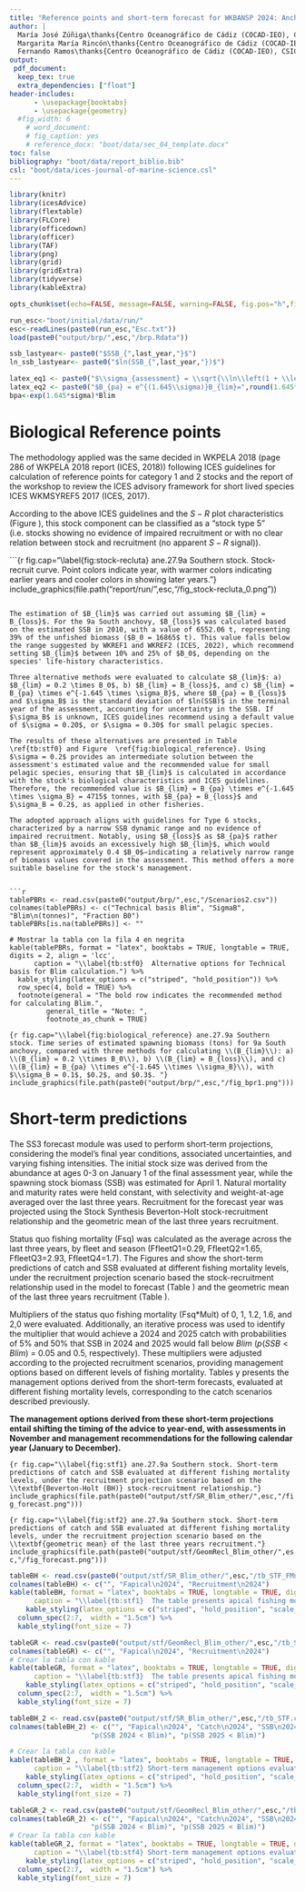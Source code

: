 ```yaml
---
title: "Reference points and short-term forecast for WKBANSP 2024: Anchovy in ICES Subdivision 9a South (ane.27.9a Southern component)"
author: |
  María José Zúñiga\thanks{Centro Oceanográfico de Cádiz (COCAD-IEO), CSIC},
  Margarita María Rincón\thanks{Centro Oceanográfico de Cádiz (COCAD-IEO), CSIC},
  Fernando Ramos\thanks{Centro Oceanográfico de Cádiz (COCAD-IEO), CSIC}
output:
 pdf_document: 
  keep_tex: true
  extra_dependencies: ["float"]
header-includes:
      - \usepackage{booktabs}
      - \usepackage{geometry}
  #fig_width: 6
    # word_document:
    # fig_caption: yes
    # reference_docx: "boot/data/sec_04_template.docx"
toc: false
bibliography: "boot/data/report_biblio.bib"
csl: "boot/data/ices-journal-of-marine-science.csl"
---
```




```r
library(knitr)
library(icesAdvice)
library(flextable)
library(FLCore)
library(officedown)
library(officer)
library(TAF)
library(png)
library(grid)
library(gridExtra)
library(tidyverse)
library(kableExtra)
```

```r

opts_chunk$set(echo=FALSE, message=FALSE, warning=FALSE, fig.pos="h",fig.align = 'center')

```


```r
run_esc<-"boot/initial/data/run/" 
esc<-readLines(paste0(run_esc,"Esc.txt")) 
load(paste0("output/brp/",esc,"/brp.Rdata"))
```

```r

ssb_lastyear<- paste0("$SSB_{",last_year,"}$")
ln_ssb_lastyear<- paste0("$ln(SSB_{",last_year,"})$")

latex_eq1 <- paste0("$\\sigma_{assessment} = \\sqrt{\\ln\\left(1 + \\left(\\frac{\\sigma_{SSB_{",last_year,"}}}{\\mu_{SSB_{",last_year,"}}}\\right)^2\\right)} = \\sqrt{\\ln\\left(1 + \\left(\\frac{", last_sd, "}{", last_value, "}\\right)^2\\right)} = ", round(sigma, 3), "$")
latex_eq2 <- paste0("$B_{pa} = e^{(1.645\\sigma)}B_{lim}=",round(1.645*sigma,2),"B_{lim}=",round(1.645*sigma,2),"*",round(Blim,0),"$")
bpa<-exp(1.645*sigma)*Blim

```


# Biological Reference points

The methodology applied was the same decided in WKPELA 2018 (page 286 of WKPELA 2018 report (ICES, 2018)) following ICES guidelines for calculation of reference points for category 1 and 2 stocks and the report of the workshop to review the ICES advisory framework for short lived species ICES WKMSYREF5 2017 (ICES, 2017).

According to the above ICES guidelines and the $S-R$ plot characteristics (Figure \ref{fig:stock-recluta}), this stock component can be classified as a “stock type 5” (i.e. stocks showing no evidence of impaired recruitment or with no clear relation between stock and recruitment (no apparent $S-R$ signal)).

```{r fig.cap="\\label{fig:stock-recluta} ane.27.9a Southern stock. Stock-recruit curve. Point colors indicate year, with warmer colors indicating earlier years and cooler colors in showing later years."}
include_graphics(file.path("report/run/",esc,"/fig_stock-recluta_0.png"))

```

The estimation of $B_{lim}$ was carried out assuming $B_{lim} = B_{loss}$. For the 9a South anchovy, $B_{loss}$ was calculated based on the estimated SSB in 2010, with a value of 6552.06 t, representing 39% of the unfished biomass ($B_0 = 16865$ t). This value falls below the range suggested by WKREF1 and WKREF2 (ICES, 2022), which recommend setting $B_{lim}$ between 10% and 25% of $B_0$, depending on the species' life-history characteristics. 

Three alternative methods were evaluated to calculate $B_{lim}$: a) $B_{lim} = 0.2 \times B_0$, b) $B_{lim} = B_{loss}$, and c) $B_{lim} = B_{pa} \times e^{-1.645 \times \sigma_B}$, where $B_{pa} = B_{loss}$ and $\sigma_B$ is the standard deviation of $ln(SSB)$ in the terminal year of the assessment, accounting for uncertainty in the SSB. If $\sigma_B$ is unknown, ICES guidelines recommend using a default value of $\sigma = 0.20$, or $\sigma = 0.30$ for small pelagic species.

The results of these alternatives are presented in Table  \ref{tb:stf0} and Figure  \ref{fig:biological_reference}. Using $\sigma = 0.2$ provides an intermediate solution between the assessment's estimated value and the recommended value for small pelagic species, ensuring that $B_{lim}$ is calculated in accordance with the stock's biological characteristics and ICES guidelines. Therefore, the recommended value is $B_{lim} = B_{pa} \times e^{-1.645 \times \sigma_B} = 4715$ tonnes, with $B_{pa} = B_{loss}$ and $\sigma_B = 0.2$, as applied in other fisheries. 

The adopted approach aligns with guidelines for Type 6 stocks, characterized by a narrow SSB dynamic range and no evidence of impaired recruitment. Notably, using $B_{loss}$ as $B_{pa}$ rather than $B_{lim}$ avoids an excessively high $B_{lim}$, which would represent approximately 0.4 $B_0$—indicating a relatively narrow range of biomass values covered in the assessment. This method offers a more suitable baseline for the stock's management.


```r
tablePBRs <- read.csv(paste0("output/brp/",esc,"/Scenarios2.csv"))
colnames(tablePBRs) <- c("Technical basis Blim", "SigmaB", "Blim\n(tonnes)", "Fraction B0")
tablePBRs[is.na(tablePBRs)] <- ""

# Mostrar la tabla con la fila 4 en negrita
kable(tablePBRs, format = "latex", booktabs = TRUE, longtable = TRUE, digits = 2, align = 'lcc',
      caption = "\\label{tb:stf0}  Alternative options for Technical basis for Blim calculation.") %>%
  kable_styling(latex_options = c("striped", "hold_position")) %>%
  row_spec(4, bold = TRUE) %>% 
  footnote(general = "The bold row indicates the recommended method for calculating Blim.", 
         general_title = "Note: ", 
         footnote_as_chunk = TRUE)
```


```{r fig.cap="\\label{fig:biological_reference} ane.27.9a Southern stock. Time series of estimated spawning biomass (tons) for 9a South anchovy, compared with three methods for calculating \\(B_{lim}\\): a) \\(B_{lim} = 0.2 \\times B_0\\), b) \\(B_{lim} = B_{loss}\\), and c) \\(B_{lim} = B_{pa} \\times e^{-1.645 \\times \\sigma_B}\\), with $\\sigma_B = 0.1$, $0.2$, and $0.3$. "}
include_graphics(file.path(paste0("output/brp/",esc,"/fig_bpr1.png")))
```



\newpage

# Short-term predictions

The SS3 forecast module was used to perform short-term projections, considering the model's final year conditions, associated uncertainties, and varying fishing intensities. The initial stock size was derived from the abundance at ages 0-3 on January 1 of the final assessment year, while the spawning stock biomass (SSB) was estimated for April 1. Natural mortality and maturity rates were held constant, with selectivity and weight-at-age averaged over the last three years. Recruitment for the forecast year was projected using the Stock Synthesis Beverton-Holt stock-recruitment relationship and the geometric mean of the last three years recruitment.

Status quo fishing mortality (Fsq) was calculated as the average across the last three years, by fleet and season (FfleetQ1=0.29, FfleetQ2=1.65, FfleetQ3=2.93, FfleetQ4=1.7). The Figures  \ref{fig:stf1} and \ref{fig:stf2} show the short-term predictions of catch and SSB evaluated at different fishing
mortality levels, under the recruitment projection scenario based the stock-recruitment relationship used in the model to forecast (Table  \ref{tb:stf1}) and the geometric mean of the last three years recruitment (Table \ref{tb:stf3}). 

Multipliers of the status quo fishing mortality (Fsq*Mult) of 0, 1, 1.2, 1.6, and 2,0 were evaluated. Additionally, an iterative process was used to identify the multiplier that would achieve a 2024 and 2025 catch with probabilities of 5% and 50% that SSB in 2024 and 2025 would fall below $Blim$ ($p(SSB < Blim)$ = 0.05 and 0.5, respectively).  These multipliers were adjusted according to the projected recruitment scenarios, providing management options based on different levels of fishing mortality.  Tables \ref{tb:stf2} y \ref{tb:stf4} presents the management options derived from the short-term forecasts, evaluated at different fishing mortality levels, corresponding to the catch scenarios described previously.  

**The management options derived from these short-term projections entail shifting the timing of the advice to year-end, with assessments in November and management recommendations for the following calendar year (January to December).**


```{r fig.cap="\\label{fig:stf1} ane.27.9a Southern stock. Short-term predictions of catch and SSB evaluated at different fishing mortality levels, under the recruitment projection scenario based on the \\textbf{Beverton-Holt (BH)} stock-recruitment relationship."}
include_graphics(file.path(paste0("output/stf/SR_Blim_other/",esc,"/fig_forecast.png")))
```


```{r fig.cap="\\label{fig:stf2} ane.27.9a Southern stock. Short-term predictions of catch and SSB evaluated at different fishing mortality levels, under the recruitment projection scenario based on the \\textbf{geometric mean} of the last three years recruitment."}
include_graphics(file.path(paste0("output/stf/GeomRecl_Blim_other/",esc,"/fig_forecast.png")))
```

\newpage
```r
tableBH <- read.csv(paste0("output/stf/SR_Blim_other/",esc,"/tb_STF_FMult.csv"))
colnames(tableBH) <- c("", "Fapical\n2024", "Recruitment\n2024")
kable(tableBH, format = "latex", booktabs = TRUE, longtable = TRUE, digits = 2, align = 'lcc',
      caption = "\\label{tb:stf1}  The table presents apical fishing mortality (F apical 2024), recruitment (Rec) for 2024  estimated as the \\textbf{Beverton-Holt (BH)} stock-recruitment relationship.") %>%
    kable_styling(latex_options = c("striped", "hold_position", "scale_down")) %>%
  column_spec(2:7,  width = "1.5cm") %>%
  kable_styling(font_size = 7)

```


<!-- \newpage -->


```r
tableGR <- read.csv(paste0("output/stf/GeomRecl_Blim_other/",esc,"/tb_STF_FMult.csv"))
colnames(tableGR) <- c("", "Fapical\n2024", "Recruitment\n2024")
# Crear la tabla con kable
kable(tableGR, format = "latex", booktabs = TRUE, longtable = TRUE, digits = 2, align = 'lcc',
      caption = "\\label{tb:stf3}  The table presents apical fishing mortality (F apical 2024), recruitment (Rec) for 2024  estimated as the \\textbf{geometric mean} of the last three years recruitment") %>%
    kable_styling(latex_options = c("striped", "hold_position", "scale_down")) %>%
  column_spec(2:7,  width = "1.5cm") %>%
  kable_styling(font_size = 7)

```


```r
tableBH_2 <- read.csv(paste0("output/stf/SR_Blim_other/",esc,"/tb_STF.csv"))
colnames(tableBH_2) <- c("", "Fapical\n2024", "Catch\n2024", "SSB\n2024", "SSB\n2025", 
                    "p(SSB 2024 < Blim)", "p(SSB 2025 < Blim)")

# Crear la tabla con kable
kable(tableBH_2 , format = "latex", booktabs = TRUE, longtable = TRUE, digits = 2, align = 'lcccccc',
      caption = "\\label{tb:stf2} Short-term management options evaluated for different F multipliers, under the recruitment projection scenario based on the  \\textbf{Beverton-Holt (BH)} stock-recruitment relationship. The table presents, projected catches 2024 in tonnes, spawning stock biomass (SSB) for 2024 and 2025 in ton, and the probability of SSB falling below $B_{lim}$ in 2024 and 2025.") %>%
    kable_styling(latex_options = c("striped", "hold_position", "scale_down")) %>%
  column_spec(2:7,  width = "1.5cm") %>%
  kable_styling(font_size = 7) 
```

<!-- \newpage -->

```r
tableGR_2 <- read.csv(paste0("output/stf/GeomRecl_Blim_other/",esc,"/tb_STF.csv"))
colnames(tableGR_2) <- c("", "Fapical\n2024", "Catch\n2024", "SSB\n2024", "SSB\n2025", 
                    "p(SSB 2024 < Blim)", "p(SSB 2025 < Blim)")
# Crear la tabla con kable
kable(tableGR_2, format = "latex", booktabs = TRUE, longtable = TRUE, digits = 2, align = 'lccccc',
      caption = "\\label{tb:stf4} Short-term management options evaluated for different F multipliers, under the recruitment projection scenario based on the \\textbf{geometric mean} of the last three years recruitment. The table presents, projected catches 2024 in ton, spawning stock biomass (SSB) for 2024 and 2025 in ton, and the probability of SSB falling below $B_{lim}$ in 2024 and 2025.") %>%
    kable_styling(latex_options = c("striped", "hold_position", "scale_down")) %>%
  column_spec(2:7,  width = "1.5cm") %>%
  kable_styling(font_size = 7)
```


